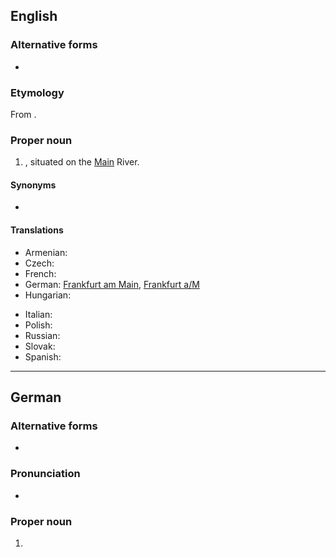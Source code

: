 {{also|Frankfurt-am-Main}}
==English==
{{wikipedia}}
===Alternative forms===
* {{l|en|Frankfurt-am-Main}}

===Etymology===
From {{bor|en|de|Frankfurt am Main|lit=Frankfurt on the Main}}.

===Proper noun===
{{en-proper noun|head=||Frankfurt]] am [[Main]]}}

# {{place|en|largest city|state/Hesse|c/Germany}}, situated on the [[Main]] River.

====Synonyms====
* {{l|en|Frankfurt}}

====Translations====
{{trans-top|city in Germany}}
* Armenian: {{t|hy|Մայնի Ֆրանկֆուրտ}}
* Czech: {{t|cs|Frankfurt nad Mohanem|m}}
* French: {{t+|fr|Francfort-sur-le-Main}}
* German: [[Frankfurt am Main]], [[Frankfurt a/M]] {{g|n}}
* Hungarian: {{t|hu|Majna-Frankfurt}}
{{trans-mid}}
* Italian: {{t|it|Francoforte sul Meno}}
* Polish: {{t+|pl|Frankfurt nad Menem|m}}
* Russian: {{t+|ru|Фра́нкфурт-на-Ма́йне|m}}
* Slovak: {{t|sk|Frankfurt nad Mohanom|m}}
* Spanish: {{t+|es|Fráncfort del Meno}}
{{trans-bottom}}

----

==German==
{{wikipedia|lang=de}}

===Alternative forms===
* {{l|de|Frankfurt a. M.}} {{q|abbreviation}}

===Pronunciation===
* {{audio|de|De-Frankfurt am Main.ogg|Audio}}

===Proper noun===
{{de-proper noun|head=[[Frankfurt]] [[am]] [[Main]]|n|Frankfurts am Main}}

# {{place|de|largest city|s/Hesse|in central|c/Germany|t1=Frankfurt-am-Main}}
#: {{syn|de|Mainhattan|q1=humorous|FFM}}